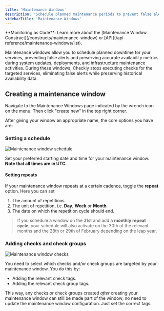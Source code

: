 ```yaml
---
title: 'Maintenance Windows'
description: 'Schedule planned maintenance periods to prevent false alerts.'
sidebarTitle: 'Maintenance Windows'
---
```


<Tip>
**Monitoring as Code**: Learn more about the [Maintenance Window Construct](/constructs/maintenance-window) or [API](/api-reference/maintenance-windows/list).
</Tip>

Maintenance windows allow you to schedule planned downtime for your services, preventing false alerts and preserving accurate availability metrics during system updates, deployments, and infrastructure maintenance activities. During these windows, Checkly stops executing checks for the targeted services, eliminating false alerts while preserving historical availability data.


## Creating a maintenance window 

Navigate to the Maintenance Windows page indicated by the wrench icon on the menu. Then click "create new" in the top right corner.

After giving your window an appropriate name, the core options you have are:

### Setting a schedule

![Maintenance window schedule](/images/maintenance-schedule-3.png)

Set your preferred starting date and time for your maintenance window. **Note that all times are in UTC.** 

#### Setting repeats

If your maintenance window repeats at a certain cadence, toggle the **repeat** option. Here you can set

1. The amount of repetitions.
2. The unit of repetition, i.e. **Day**, **Week** or **Month**.
3. The date on which the repetition cycle should end.

> If you schedule a window on the 31st and add a **monthly repeat cycle**, your schedule will also activate on
> the 30th of the relevant months and the 28th or 29th of February depending on the leap year.

### Adding checks and check groups

![Maintenance window checks](/images/maintenance-checks-2.png)

You need to select which checks and/or check groups are targeted by your maintenance window. You do this by:
 
- Adding the relevant check tags.
- Adding the relevant check group tags.

This way, any checks or check groups created *after* creating your maintenance window can still be made part of the window; no
need to update the maintenance window configuration. Just set the correct tags.
